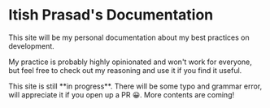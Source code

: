 # Itish Prasad's Documentation

This site will be my personal documentation about my best practices on development.

My practice is probably highly opinionated and won't work for everyone, but feel free to check out my reasoning and use it if you find it useful.


<Callout emoji="💡">
  This site is still **in progress**. There will be some typo and grammar error,
  will appreciate it if you open up a PR 😀. More contents are coming!
</Callout>
